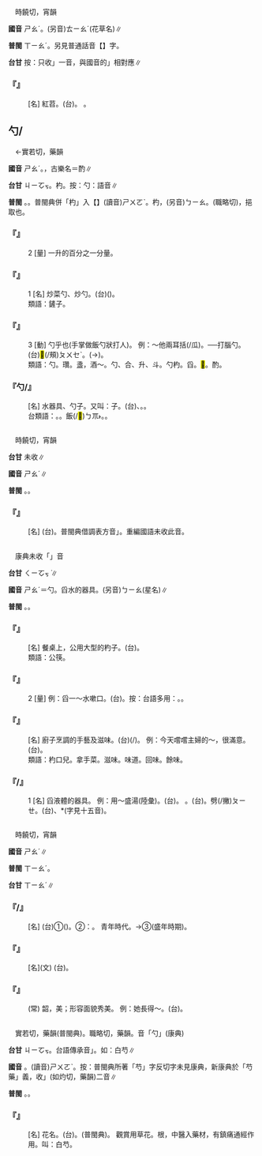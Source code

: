 
=={{ruby|苕|ㄕㄠˊ}}==

　時饒切，宵韻

'''國音''' <rt>ㄕㄠˊ</rt>。(另音)<rt>ㄊㄧㄠˊ</rt>(花草名)∥

'''普閩''' <rt>ㄒㄧㄠˊ</rt>。另見普通話音【{{ruby|苕|ㄊㄧㄠˊ}}】字。

'''台甘''' 按：只收{{ruby|「|ㄉㄧㄠˊ}}」一音，與國音的{{ruby|「|ㄊㄧㄠˊ}}」相對應∥

    

==='''『{{ruby|苕|ㄕㄠˊ}}』'''===
: [名] 紅苕。(台){{ruby|甘|ㄍㆰ}}{{ruby|薯|ㄐㄧˊ}}。{{ruby|紅|ㄤˊ}}{{ruby|蕃|ㄏㄢˊ}}{{ruby|藷|ㄗㄨˊ}} 。
    

==勺/{{ruby|杓|ㄕㄠˊ}}==

　←實若切，藥韻{{ruby|＝|ㄕㄨㄛˋ}}

'''國音''' <rt>ㄕㄠˊ</rt>。{{ruby|(文)|ㄕㄨㄛˋ}}，古樂名{{ruby|。|ㄓㄨㄛˊ}}＝酌∥

'''台甘''' <rt>ㄐㄧㆦㆶ</rt>。杓{{ruby|：|ㄐㄧㆦㆶ}}{{ruby|、|ㄅㄧㄠ}}。按：勺：語音{{ruby|：|ㄒㄧㄜㆷ}}{{ruby|→|ㄒㄧㄜ˪}}∥

'''普閩''' {{ruby|(文)|ㄒㄧㆦㆶ ͘}}。{{ruby|(白)|ㄒㄧㄜㆷ ͘}}{{ruby|。|ㄒㄧㄚㆷ ͘}}。普閩典併「杓」入【{{ruby|勺|ㄕㄠˊ}}】(讀音)<rt>ㄕㄨㄛˋ</rt>。杓，(另音)<rt>ㄅㄧㄠ</rt>。{{ruby|勺|ㄓㄨㄛˊ}}(職略切)，挹取也。

    

==='''『{{ruby|勺|ㄕㄠˊ}}』'''===
:2  [量] 一升的百分之一分量。
    

==='''『{{ruby|勺|ㄕㄠˊ}}』'''===
:1  [名] 炒菜勺、炒勺。(台){{ruby|煎|ㄐㄧㄢ}}{{ruby|匙|ㄒㄧˊ}}({{ruby|炒|ㄘㄚˋ}}{{ruby|菜|ㄘㄞ˪}}{{ruby|用|ㄧㆲ˫/ㄧㄥ˫}}{{ruby|丌|ㆤ}})。
:類語：鏟子。
:
    

==='''『{{ruby|勺|ㄕㄠˊ}}』'''===
:3  [動] 勺乎也(手掌做飯勺狀打人)。 例：～他兩耳括(/瓜){{ruby|子|·ㄗˇ}}。──打腦勺{{ruby|子|·ㄗˇ}}。(台){{ruby|搧|ㄒㄧㄢ˪}}{{ruby|伊|ㄧ}}{{ruby|兩|ㄋㆭ˫}}{{ruby|下|·ㆤ˫}}{{ruby|嘴|ㄘㄨㄧ˪}}<mark>&#xffae9;</mark>(/頰)<rt>ㄆㄨㆤˋ</rt>。{{ruby|暴|ㄅㄠ˫}}(→{{ruby|<mark>&#xffab8;</mark>|ㄅㄚ}}){{ruby|伊|ㄧ}}{{ruby|兩|ㄋㆭ˫}}{{ruby|下|·ㆤ˫}}{{ruby|頭|ㄊㄠˊ}}{{ruby|殼|ㄎㄚㆶ}}。
:類語：勺。瓚。盞，酒～。勺、合、升、斗。勺杓。舀。<mark>&#xffbd4;</mark>。酌。
:
    

==='''『勺/{{ruby|杓|ㄕㄠˊ}}』'''===
: [名] {{ruby|舀|ㄧㄠˇ}}水器具、勺子。又叫：{{ruby|舀|ㄧㄠˇ}}子。(台){{ruby|杓|ㄒㄧㄚㆷ ͘}}{{ruby|仔|ㄚ}}、{{ruby|水|ㄗㄨㄧˋ}}{{ruby|殼|ㄎㄚㆶ}}{{ruby|仔|ㄚ}}。{{ruby|鱟|ㄏㄠ˫}}{{ruby|殼|ㄎㄚㆶ}}{{ruby|仔|ㄚ}}。
:台類語：{{ruby|鐵|ㄊㄧㆷ}}{{ruby|勺|ㄒㄧㄚㆷ ͘}}。{{ruby|湯|ㄊㆭ}}{{ruby|匙|ㄒㄧˊ}}。飯(/<mark>&#xffad1;</mark>)<rt>ㄅㆭ˫</rt>{{ruby|匙|ㄒㄧˊ}}。{{ruby|漏|ㄌㄠ˪}}{{ruby|杓|ㄒㄧㄚㆷ ͘}}。
:
    

=={{ruby|<mark>&#xffc7a;</mark>|ㄕㄠˊ}}==

　時饒切，宵韻

'''台甘''' 未收∥

'''國音''' <rt>ㄕㄠˊ</rt>∥

'''普閩''' {{ruby|(文)|ㄒㄧㄠˊ}}。{{ruby|(白)|ㄒㄧㄜˊ}}。

    

==='''『{{ruby|<mark>&#xffc7a;</mark>|ㄕㄠˊ}}』'''===
: [名] (台){{ruby|古|ㄍㆦˋ}}{{ruby|早|ㄗㄚˋ}}{{ruby|草|ㄘㄠˋ}}{{ruby|名|ㄇㄧㄚˊ}}。普閩典借調表方音{{ruby|「|ㄒㄧㄜˊ}}」。重編國語未收此音。
    

=={{ruby|杓|ㄕㄠˊ}}==

　康典未收「{{ruby|杓|ㄕㄠˊ}}」音

'''台甘''' <rt>ㄑㄧㆦㆶ ͘</rt>{{ruby|。|ㄆㄧㄠ}}∥

'''國音''' <rt>ㄕㄠˊ</rt>＝勺。舀水的器具。(另音)<rt>ㄅㄧㄠ</rt>(星名)∥

'''普閩''' {{ruby|(文)|ㄒㄧㆦㆶ ͘}}。{{ruby|(白)|ㄒㄧㄛㆷ ͘}}{{ruby|。|ㄒㄧㄚㆷ ͘}}。

    

==='''『{{ruby|母|ㄇㄨˇ}}{{ruby|杓|ㄕㄠˊ}}』'''===
: [名] 餐桌上，公用大型的杓子。(台){{ruby|大|ㄉㄨㄚ˫}}{{ruby|枝|ㄍㄧ}}{{ruby|杓|ㄒㄧㄚㆷ ͘}}{{ruby|仔|ㄚ}}。
:類語：公筷。
:
    

==='''『{{ruby|杓|ㄕㄠˊ}}{{ruby|子|·ㄗˇ}}』'''===
:2  [量] 例：舀一～水嗽口。(台){{ruby|舀|ㄧㆧˋ/ㄧㆫˋ}}{{ruby|一|ㄐㄧㆵ ͘}}{{ruby|杓|ㄒㄧㄚㆷ ͘}}{{ruby|仔|ㄚ}}{{ruby|水|ㄗㄨㄧˋ}}{{ruby|漱|ㄙㄨㄚˋ}}{{ruby|口|ㄎㄠˋ}}。按：台語多用：{{ruby|一|ㄐㄧㆵ ͘}}{{ruby|齒|ㄎㄧˋ}}{{ruby|杯|ㄅㄨㆤ}}。{{ruby|一|ㄐㄧㆵ ͘}}{{ruby|水|ㄗㄨㄧˋ}}{{ruby|殼|ㄎㆦㆶ}}{{ruby|仔|ㄚ}}。
    

==='''『{{ruby|杓|ㄕㄠˊ}}{{ruby|口|ㄎㄡˇ}}{{ruby|兒|ㄦ}}』'''===
: [名] 廚子烹調的手藝及滋味。(台){{ruby|廚|ㄉㆦˊ}}{{ruby|子|ㄐㄧˋ}}{{ruby|做|ㄗㄨㆤ˪/ㄗㄜ˪}}{{ruby|菜|ㄘㄞ˪}}{{ruby|丌|ㆤ}}{{ruby|刀|ㄉㄜ}}{{ruby|路|ㄌㆦ˫}}(/{{ruby|手|ㄑㄧㄨˋ}}{{ruby|路|ㄌㆦ˫}})。 例：今天嚐嚐主婦的～，很滿意。(台){{ruby|今|ㄍㄧㄣ}}{{ruby|仔|ㄚ}}{{ruby|日|ㄌㄧㆵ ͘/ㆢㄧㆵ ͘}}{{ruby|主|ㄗㄨˋ}}{{ruby|婦|ㄏㄨ˫}}{{ruby|煮|ㄗㄨˋ}}{{ruby|丌|ㆤ}}{{ruby|手|ㄑㄧㄨˋ}}{{ruby|路|ㄌㆦ˫}}{{ruby|菜|ㄘㄞ˪}}{{ruby|真|ㄐㄧㄣ}}{{ruby|好|ㄏㄜˋ}}{{ruby|食|ㄐㄧㄚㆷ ͘}}。
:類語：杓口兒。拿手菜。滋味。味道。回味。餘味。
:
    

==='''『{{ruby|杓|ㄕㄠˊ}}{{ruby|子|·ㄗˇ}}/{{ruby|勺|ㄕㄠˊ}}{{ruby|子|·ㄗˇ}}』'''===
:1  [名] 舀液體的器具。 例：用～盛湯(陸彙)。(台){{ruby|用|ㄧㆲ˫/ㄧㄥ˫}}{{ruby|杓|ㄒㄧㄚㆷ ͘}}{{ruby|仔|ㄚ}}{{ruby|汲|ㄎㄚㆵ}}{{ruby|湯|ㄊㆭ}}。 {{ruby|舀|ㄧㄠˇ}}。(台){{ruby|舀|ㄧㆫˋ/ㄧㆧˋ}}。劈(/撇)<rt>ㄆㄧㄝ</rt>。(台){{ruby|撩|ㄌㄧㄜˊ}}、{{ruby|<mark>&#xffca8;</mark>|ㄏㆦˊ}}*(字見十五音)。
    

=={{ruby|韶|ㄕㄠˊ}}==

　時饒切，宵韻

'''國音''' <rt>ㄕㄠˊ</rt>∥

'''普閩''' <rt>ㄒㄧㄠˊ</rt>。

'''台甘''' <rt>ㄒㄧㄠˊ</rt>{{ruby|、|ㄒㄧㄠ}}∥

    

==='''『{{ruby|韶|ㄕㄠˊ}}{{ruby|光|ㄍㄨㄤ}}/{{ruby|韶|ㄕㄠˊ}}{{ruby|華|ㄏㄨㄚˊ}}』'''===
: [名] (台)①{{ruby|美|ㆠㄧˋ}}{{ruby|麗|ㄌㆤ˫}}{{ruby|丌|ㆤ}}{{ruby|春|ㄘㄨㄣ}}{{ruby|光|ㄍㆲ}}({{ruby|春|ㄘㄨㄣ}}{{ruby|天|ㄊㆪ}}{{ruby|丌|ㆤ}}{{ruby|好|ㄏㄜˋ}}{{ruby|景|ㄍㄧㄥˋ}}{{ruby|致|ㄉㄧ˪}})。②{{ruby|比|ㄅㄧˋ}}{{ruby|喻|ㆡㄨ˫/ㄌㄨ˫}}：{{ruby|少|ㄒㄧㄠ˪}}{{ruby|年|ㄌㄧㄢˊ}}{{ruby|人|ㄌㄤˊ}}{{ruby|丌|ㆤ}}{{ruby|好|ㄏㄜˋ}}{{ruby|日|ㆢㄧㆵ ͘/ㄌㄧㆵ ͘}}{{ruby|子|ㄐㄧˋ}}。 青年時代。→③{{ruby|光|ㄍㆲ}}{{ruby|陰|ㄧㆬ}}(盛年時期)。
    

==='''『{{ruby|韶|ㄕㄠˊ}}』'''===
: [名](文) (台){{ruby|虞|ㆣㄨˊ}}{{ruby|舜|ㄙㄨㄣ˪}}{{ruby|丌|ㆤ}}{{ruby|音|ㄧㆬ}}{{ruby|樂|ㆣㄚㆶ ͘}}。
    

==='''『{{ruby|聰|ㄘㄨㄥ}}{{ruby|明|ㄇㄧㄥˊ}}{{ruby|韶|ㄕㄠˊ}}{{ruby|秀|ㄒㄧㄡˋ}}』'''===
: (常) 韶，美；形容面貌秀美。 例：她長得～。(台){{ruby|伊|ㄧ}}{{ruby|生|ㄙㆥ/ㄒㆪ}}{{ruby|做|ㄗㄜ˪/ㄗㄨㆤ˪}}{{ruby|真|ㄐㄧㄣ}}{{ruby|巧|ㄎㄧㄠˋ}}{{ruby|又|ㄧㄨ˫}}{{ruby|清|ㄑㄧㄥ}}{{ruby|秀|ㄒㄧㄨ˪}}{{ruby|美|ㆠㄧˋ}}{{ruby|麗|ㄌㆤ˫}}。
    

=={{ruby|芍|ㄕㄠˊ}}==

　實若切，藥韻(普閩典)。職略切，藥韻。音「勺」(康典)

'''台甘''' <rt>ㄐㄧㆦㆶ</rt>。台語傳承音{{ruby|「|ㄐㄧㆦㆶ}}」。如：白芍∥

'''國音''' {{ruby|(語)|ㄕㄠˊ}}。(讀音)<rt>ㄕㄨㄛˋ</rt>。按：普閩典所著「芍」字反切字未見康典，新康典於「芍藥」義，收{{ruby|「|ㄕㄨㄛˋ}}{{ruby|、|ㄖㄨㄛˋ}}」(如灼切，藥韻)二音∥

'''普閩''' {{ruby|(文)|ㄒㄧㆦㆶ ͘}}。{{ruby|(白)|ㄐㄧㆦㆶ ͘}}{{ruby|、|ㄒㄧㄜㆷ ͘}}。

    

==='''『{{ruby|芍|ㄕㄠˊ}}{{ruby|藥|·ㄧㄠ}}』'''===
: [名] 花名。(台){{ruby|芍|ㄐㄧㆦㆶ}}{{ruby|藥|ㄧㄜㆷ ͘/ㄧㆦㆶ ͘}}。(普閩典){{ruby|芍|ㄐㄧㆦㆶ ͘}}{{ruby|藥|ㄧㆦㆶ ͘}}。 觀賞用草花。根，中醫入藥材，有鎮痛通經作用。叫：白芍。
    
